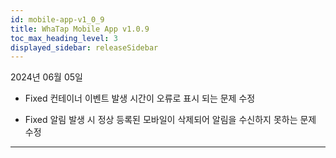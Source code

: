 ```yaml
---
id: mobile-app-v1_0_9
title: WhaTap Mobile App v1.0.9
toc_max_heading_level: 3
displayed_sidebar: releaseSidebar
---
```


2024년 06월 05일

- <Status>Fixed</Status> 컨테이너 이벤트 발생 시간이 오류로 표시 되는 문제 수정

- <Status>Fixed</Status> 알림 발생 시 정상 등록된 모바일이 삭제되어 알림을 수신하지 못하는 문제 수정

---


<Downloadapp />